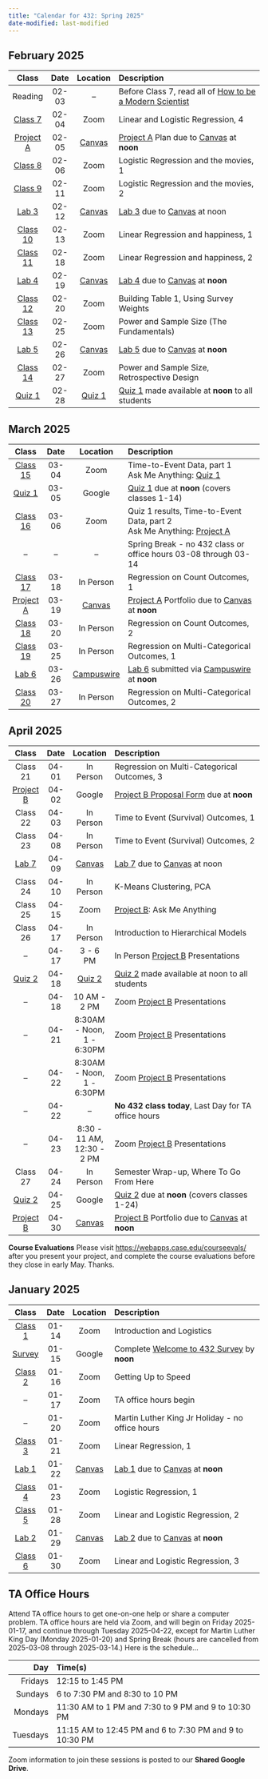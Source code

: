```yaml
---
title: "Calendar for 432: Spring 2025"
date-modified: last-modified
---
```


## February 2025

Class | Date | Location | Description
:----: | :----: | :-----: | :---------------------------------------
Reading | 02-03 | -- | Before Class 7, read all of [How to be a Modern Scientist](https://leanpub.com/modernscientist)
[Class 7](https://github.com/THOMASELOVE/432-classes-2025/blob/main/class07/README.md) | 02-04 | Zoom | Linear and Logistic Regression, 4
[Project A](projA.qmd) | 02-05 | [Canvas](https://canvas.case.edu/) | [Project A](projA.qmd) Plan due to [Canvas](https://canvas.case.edu/) at **noon**
[Class 8](https://github.com/THOMASELOVE/432-classes-2025/blob/main/class08/README.md) | 02-06 | Zoom | Logistic Regression and the movies, 1
[Class 9](https://github.com/THOMASELOVE/432-classes-2025/blob/main/class09/README.md) | 02-11 | Zoom | Logistic Regression and the movies, 2
[Lab 3](lab3.qmd) | 02-12 | [Canvas](https://canvas.case.edu/) | [Lab 3](lab3.qmd) due to [Canvas](https://canvas.case.edu/) at noon
[Class 10](https://github.com/THOMASELOVE/432-classes-2025/blob/main/class10/README.md) | 02-13 | Zoom | Linear Regression and happiness, 1
[Class 11](https://github.com/THOMASELOVE/432-classes-2025/blob/main/class11/README.md) | 02-18 | Zoom | Linear Regression and happiness, 2
[Lab 4](lab4.qmd) | 02-19 | [Canvas](https://canvas.case.edu/) | [Lab 4](lab4.qmd) due to [Canvas](https://canvas.case.edu/) at **noon**
[Class 12](https://github.com/THOMASELOVE/432-classes-2025/blob/main/class12/README.md) | 02-20 | Zoom | Building Table 1, Using Survey Weights
[Class 13](https://github.com/THOMASELOVE/432-classes-2025/blob/main/class13/README.md) | 02-25 | Zoom | Power and Sample Size (The Fundamentals)
[Lab 5](lab5.qmd) | 02-26 | [Canvas](https://canvas.case.edu/) | [Lab 5](lab5.qmd) due to [Canvas](https://canvas.case.edu/) at **noon**
[Class 14](https://github.com/THOMASELOVE/432-classes-2025/blob/main/class14/README.md) | 02-27 | Zoom | Power and Sample Size, Retrospective Design
[Quiz 1](quiz1.qmd) | 02-28 | [Quiz 1](quiz1.qmd) | [Quiz 1](quiz1.qmd) made available at **noon** to all students

## March 2025

Class | Date | Location | Description
:----: | :----: | :-----: | :---------------------------------------
[Class 15](https://github.com/THOMASELOVE/432-classes-2025/blob/main/class15/README.md) | 03-04 | Zoom | Time-to-Event Data, part 1 <br /> Ask Me Anything: [Quiz 1](quiz1.qmd)
[Quiz 1](quiz1.qmd) | 03-05 | Google | [Quiz 1](quiz1.qmd) due at **noon** (covers classes 1-14)
[Class 16](https://github.com/THOMASELOVE/432-classes-2025/blob/main/class16/README.md) | 03-06 | Zoom | Quiz 1 results, Time-to-Event Data, part 2 <br /> Ask Me Anything: [Project A](projA.qmd)
-- | -- | -- | Spring Break - no 432 class or office hours 03-08 through 03-14
[Class 17](https://github.com/THOMASELOVE/432-classes-2025/blob/main/class17)  | 03-18 | In Person | Regression on Count Outcomes, 1
[Project A](projA.qmd) | 03-19 | [Canvas](https://canvas.case.edu/) | [Project A](projA.qmd) Portfolio due to [Canvas](https://canvas.case.edu/) at **noon**
[Class 18](https://github.com/THOMASELOVE/432-classes-2025/blob/main/class18)  | 03-20 | In Person | Regression on Count Outcomes, 2
[Class 19](https://github.com/THOMASELOVE/432-classes-2025/blob/main/class19)  | 03-25 | In Person | Regression on Multi-Categorical Outcomes, 1
[Lab 6](lab6.qmd) | 03-26 | [Campuswire](https://campuswire.com/) | [Lab 6](lab6.qmd) submitted via [Campuswire](https://campuswire.com/) at **noon**
[Class 20](https://github.com/THOMASELOVE/432-classes-2025/blob/main/class20)  | 03-27 | In Person | Regression on Multi-Categorical Outcomes, 2

## April 2025

Class | Date | Location | Description
:----: | :----: | :-----: | :---------------------------------------
Class 21 | 04-01 | In Person | Regression on Multi-Categorical Outcomes, 3
[Project B](projB.qmd) | 04-02 | Google | [Project B Proposal Form](https://bit.ly/432-2025-projB-proposal) due at **noon**
Class 22 | 04-03 | In Person | Time to Event (Survival) Outcomes, 1
Class 23 | 04-08 | In Person | Time to Event (Survival) Outcomes, 2
[Lab 7](lab7.qmd) | 04-09 | [Canvas](https://canvas.case.edu/) | [Lab 7](lab7.qmd) due to [Canvas](https://canvas.case.edu/) at noon
Class 24 | 04-10 | In Person | K-Means Clustering, PCA
Class 25 | 04-15 | Zoom | [Project B](projB.qmd): Ask Me Anything
Class 26 | 04-17 | In Person | Introduction to Hierarchical Models
-- | 04-17 | 3 - 6 PM | In Person [Project B](projB.qmd) Presentations
[Quiz 2](quiz2.qmd) | 04-18 | [Quiz 2](quiz2.qmd) | [Quiz 2](quiz2.qmd) made available at noon to all students
-- | 04-18 | 10 AM - 2 PM | Zoom [Project B](projB.qmd) Presentations
-- | 04-21 | 8:30AM - Noon, <br /> 1 - 6:30PM | Zoom [Project B](projB.qmd) Presentations
-- | 04-22 | 8:30AM - Noon, <br /> 1 - 6:30PM | Zoom [Project B](projB.qmd) Presentations
-- | 04-22 | -- | **No 432 class today**, Last Day for TA office hours
-- | 04-23 | 8:30 - 11 AM, <br /> 12:30 - 2 PM | Zoom [Project B](projB.qmd) Presentations
Class 27 | 04-24 | In Person | Semester Wrap-up, Where To Go From Here
[Quiz 2](quiz2.qmd) | 04-25 | Google | [Quiz 2](quiz2.qmd) due at **noon** (covers classes 1-24)
[Project B](projB.qmd) | 04-30 | [Canvas](https://canvas.case.edu/) | [Project B](projB.qmd) Portfolio due to [Canvas](https://canvas.case.edu/) at **noon**

**Course Evaluations** Please visit <https://webapps.case.edu/courseevals/> after you present your project, and complete the course evaluations before they close in early May. Thanks.

## January 2025

Class | Date | Location | Description
:----: | :----: | :-----: | :---------------------------------------
[Class 1](https://github.com/THOMASELOVE/432-classes-2025/blob/main/class01/README.md) | 01-14 | Zoom | Introduction and Logistics
[Survey](https://bit.ly/432-2025-welcome-survey) | 01-15 | Google | Complete [Welcome to 432 Survey](https://bit.ly/432-2025-welcome-survey) by **noon**
[Class 2](https://github.com/THOMASELOVE/432-classes-2025/blob/main/class02/README.md) | 01-16 | Zoom | Getting Up to Speed
-- | 01-17 | Zoom | TA office hours begin
-- | 01-20 | Zoom | Martin Luther King Jr Holiday - no office hours
[Class 3](https://github.com/THOMASELOVE/432-classes-2025/blob/main/class03/README.md) | 01-21 | Zoom | Linear Regression, 1
[Lab 1](lab1.qmd) | 01-22 | [Canvas](https://canvas.case.edu/) | [Lab 1](lab1.qmd) due to [Canvas](https://canvas.case.edu/) at **noon**
[Class 4](https://github.com/THOMASELOVE/432-classes-2025/blob/main/class04/README.md) | 01-23 | Zoom | Logistic Regression, 1
[Class 5](https://github.com/THOMASELOVE/432-classes-2025/blob/main/class05/README.md) | 01-28 | Zoom | Linear and Logistic Regression, 2
[Lab 2](lab2.qmd) | 01-29 | [Canvas](https://canvas.case.edu/) | [Lab 2](lab2.qmd) due to [Canvas](https://canvas.case.edu/) at **noon**
[Class 6](https://github.com/THOMASELOVE/432-classes-2025/blob/main/class06/README.md) | 01-30 | Zoom | Linear and Logistic Regression, 3


## TA Office Hours

Attend TA office hours to get one-on-one help or share a computer problem. TA office hours are held via Zoom, and will begin on Friday 2025-01-17, and continue through Tuesday 2025-04-22, except for Martin Luther King Day (Monday 2025-01-20) and Spring Break (hours are cancelled from 2025-03-08 through 2025-03-14.) Here is the schedule...

Day | Time(s)
----------: | :----------------
Fridays | 12:15 to 1:45 PM
Sundays | 6 to 7:30 PM and 8:30 to 10 PM
Mondays | 11:30 AM to 1 PM and 7:30 to 9 PM and 9 to 10:30 PM
Tuesdays | 11:15 AM to 12:45 PM and 6 to 7:30 PM and 9 to 10:30 PM

Zoom information to join these sessions is posted to our **Shared Google Drive**.

